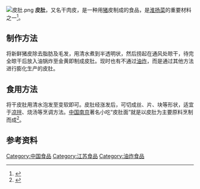[[File:皮肚.png|thumb]]
'''皮肚'''，又名干肉皮，是一种用[[猪|猪]]皮制成的食品，是[[淮扬菜|淮扬菜]]的重要材料之一<ref>{{cite web|url=http://www.0517m.com/html/201212/10967.html |title=淮安区皮肚龙头企业无油膨化生产线正式运行 告别传统手工油炸 |agency=苏北新闻网 |accessdate=2016-10-19 |date=2012-12-06 |archiveurl=https://web.archive.org/web/20161019130035/http://www.0517m.com/html/201212/10967.html |archivedate=2016-10-19 |deadurl=yes }}</ref>。

==制作方法==
将新鲜猪皮除去脂肪及毛发，用清水煮到半透明状，然后捞起在通风处晾干，待完全晾干后放入油锅炸至金黄即制成皮肚。现时也有不通过[[油炸|油炸]]，而是通过其他方法进行膨化生产的皮肚。

==食用方法==
将干皮肚用清水泡发至变软即可。皮肚经涨发后，可切成丝、片、块等形状，适宜于[[凉拌|凉拌]]、烧汤等烹调方法。[[中国|中国]][[南京|南京]]著名小吃“皮肚面”就是以皮肚为主要原料烹制而成<ref>{{cite web|url=http://news.163.com/17/0628/03/CO03FKSF00014AED.html|title=南京皮肚面哪家强？ 奉上良心评测|accessdate=2017-06-28|author=|date=2017-06-28 03:05:00|publisher=现代快报(南京)|archiveurl=https://web.archive.org/web/20180403173454/http://news.163.com/17/0628/03/CO03FKSF00014AED.html|archivedate=2018年4月3日|agency=现代快报(南京)|deadurl=yes|df=}}</ref>。

==参考资料==
{{reflist}}

{{饮食小作品}}
[[Category:中国食品|Category:中国食品]]
[[Category:江苏食品|Category:江苏食品]]
[[Category:油炸食品|Category:油炸食品]]